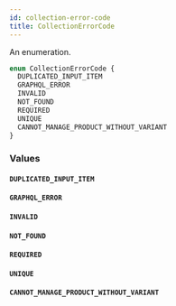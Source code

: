 ```yaml
---
id: collection-error-code
title: CollectionErrorCode
---
```



An enumeration.

```graphql
enum CollectionErrorCode {
  DUPLICATED_INPUT_ITEM
  GRAPHQL_ERROR
  INVALID
  NOT_FOUND
  REQUIRED
  UNIQUE
  CANNOT_MANAGE_PRODUCT_WITHOUT_VARIANT
}
```


### Values

#### `DUPLICATED_INPUT_ITEM` 




#### `GRAPHQL_ERROR` 




#### `INVALID` 




#### `NOT_FOUND` 




#### `REQUIRED` 




#### `UNIQUE` 




#### `CANNOT_MANAGE_PRODUCT_WITHOUT_VARIANT` 






